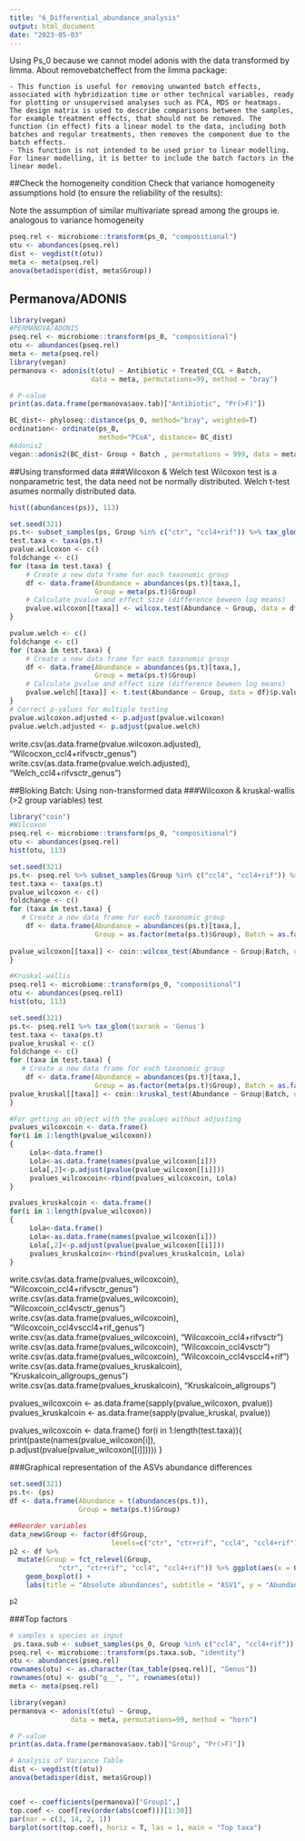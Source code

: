 ```yaml
---
title: "6_Differential_abundance_analysis"
output: html_document
date: "2023-05-03"
---
```


Using Ps_0 because we cannot model adonis with the data transformed by limma. About removebatcheffect from the limma package:

    - This function is useful for removing unwanted batch effects, associated with hybridization time or other technical variables, ready for plotting or unsupervised analyses such as PCA, MDS or heatmaps. The design matrix is used to describe comparisons between the samples, for example treatment effects, that should not be removed. The function (in effect) fits a linear model to the data, including both batches and regular treatments, then removes the component due to the batch effects.
    - This function is not intended to be used prior to linear modelling. For linear modelling, it is better to include the batch factors in the linear model.

##Check the homogeneity condition
Check that variance homogeneity assumptions hold (to ensure the reliability of the results):

Note the assumption of similar multivariate spread among the groups ie. analogous to variance homogeneity
```r
pseq.rel <- microbiome::transform(ps_0, "compositional")
otu <- abundances(pseq.rel)
dist <- vegdist(t(otu))
meta <- meta(pseq.rel)
anova(betadisper(dist, meta$Group))
```

## Permanova/ADONIS
```r
library(vegan)
#PERMANOVA/ADONIS
pseq.rel <- microbiome::transform(ps_0, "compositional")
otu <- abundances(pseq.rel)
meta <- meta(pseq.rel)
library(vegan)
permanova <- adonis(t(otu) ~ Antibiotic + Treated_CCL + Batch,
                    data = meta, permutations=99, method = "bray")

# P-value
print(as.data.frame(permanova$aov.tab)["Antibiotic", "Pr(>F)"])

```

```r
BC_dist<- phyloseq::distance(ps_0, method="bray", weighted=T)
ordination<- ordinate(ps_0,
                      method="PCoA", distance= BC_dist)
#Adonis2
vegan::adonis2(BC_dist~ Group + Batch , permutations = 999, data = metadata, na.action = F)
```

##Using transformed data
###Wilcoxon & Welch test
Wilcoxon test is a nonparametric test, the data need not be normally distributed.
Welch t-test asumes normally distributed data.
```r
hist((abundances(ps)), 113)

set.seed(321)
ps.t<- subset_samples(ps, Group %in% c("ctr", "ccl4+rif")) %>% tax_glom(taxrank = 'Genus')
test.taxa <- taxa(ps.t)
pvalue.wilcoxon <- c()
foldchange <- c()
for (taxa in test.taxa) {
    # Create a new data frame for each taxonomic group
    df <- data.frame(Abundance = abundances(ps.t)[taxa,],
                     Group = meta(ps.t)$Group)
    # Calculate pvalue and effect size (difference beween log means)       
    pvalue.wilcoxon[[taxa]] <- wilcox.test(Abundance ~ Group, data = df)$p.value
}

pvalue.welch <- c()
foldchange <- c()
for (taxa in test.taxa) {
    # Create a new data frame for each taxonomic group
    df <- data.frame(Abundance = abundances(ps.t)[taxa,],
                     Group = meta(ps.t)$Group)
    # Calculate pvalue and effect size (difference beween log means)       
    pvalue.welch[[taxa]] <- t.test(Abundance ~ Group, data = df)$p.value
}
# Correct p-values for multiple testing
pvalue.wilcoxon.adjusted <- p.adjust(pvalue.wilcoxon)
pvalue.welch.adjusted <- p.adjust(pvalue.welch)
```
write.csv(as.data.frame(pvalue.wilcoxon.adjusted), "Wilcocxon_ccl4+rifvsctr_genus")
write.csv(as.data.frame(pvalue.welch.adjusted), "Welch_ccl4+rifvsctr_genus")

##Bloking Batch: Using non-transformed data
###Wilcoxon & kruskal-wallis (>2 group variables) test
```r
library("coin")
#Wilcoxon
pseq.rel <- microbiome::transform(ps_0, "compositional")
otu <- abundances(pseq.rel)
hist(otu, 113)

set.seed(321)
ps.t<- pseq.rel %>% subset_samples(Group %in% c("ccl4", "ccl4+rif")) %>% tax_glom(taxrank = 'Genus')
test.taxa <- taxa(ps.t)
pvalue_wilcoxon <- c()
foldchange <- c()
for (taxa in test.taxa) {
   # Create a new data frame for each taxonomic group
    df <- data.frame(Abundance = abundances(ps.t)[taxa,],
                     Group = as.factor(meta(ps.t)$Group), Batch = as.factor(meta(ps.t)$Batch))
    
pvalue_wilcoxon[[taxa]] <- coin::wilcox_test(Abundance ~ Group|Batch, data = df)
}

#Kruskal-wallis
pseq.rel1 <- microbiome::transform(ps_0, "compositional")
otu <- abundances(pseq.rel1)
hist(otu, 113)

set.seed(321)
ps.t<- pseq.rel1 %>% tax_glom(taxrank = 'Genus')
test.taxa <- taxa(ps.t)
pvalue_kruskal <- c()
foldchange <- c()
for (taxa in test.taxa) {
   # Create a new data frame for each taxonomic group
    df <- data.frame(Abundance = abundances(ps.t)[taxa,],
                     Group = as.factor(meta(ps.t)$Group), Batch = as.factor(meta(ps.t)$Batch))
pvalue_kruskal[[taxa]] <- coin::kruskal_test(Abundance ~ Group|Batch, data = df)
}

#For getting an object with the pvalues without adjusting
pvalues_wilcoxcoin <- data.frame()
for(i in 1:length(pvalue_wilcoxon))
{
     Lola<-data.frame()
     Lola<-as.data.frame(names(pvalue_wilcoxon[i]))
     Lola[,2]<-p.adjust(pvalue(pvalue_wilcoxon[[i]]))
     pvalues_wilcoxcoin<-rbind(pvalues_wilcoxcoin, Lola)
}

pvalues_kruskalcoin <- data.frame()
for(i in 1:length(pvalue_wilcoxon))
{
     Lola<-data.frame()
     Lola<-as.data.frame(names(pvalue_wilcoxon[i]))
     Lola[,2]<-p.adjust(pvalue(pvalue_wilcoxon[[i]]))
     pvalues_kruskalcoin<-rbind(pvalues_kruskalcoin, Lola)
}
```
write.csv(as.data.frame(pvalues_wilcoxcoin), "Wilcoxcoin_ccl4+rifvsctr_genus")
write.csv(as.data.frame(pvalues_wilcoxcoin), "Wilcoxcoin_ccl4vsctr_genus")
write.csv(as.data.frame(pvalues_wilcoxcoin), "Wilcoxcoin_ccl4vsccl4+rif_genus")
write.csv(as.data.frame(pvalues_wilcoxcoin), "Wilcoxcoin_ccl4+rifvsctr")
write.csv(as.data.frame(pvalues_wilcoxcoin), "Wilcoxcoin_ccl4vsctr")
write.csv(as.data.frame(pvalues_wilcoxcoin), "Wilcoxcoin_ccl4vsccl4+rif")
write.csv(as.data.frame(pvalues_kruskalcoin), "Kruskalcoin_allgroups_genus")
write.csv(as.data.frame(pvalues_kruskalcoin), "Kruskalcoin_allgroups")

pvalues_wilcoxcoin <- as.data.frame(sapply(pvalue_wilcoxon, pvalue))
pvalues_kruskalcoin <- as.data.frame(sapply(pvalue_kruskal, pvalue))

pvalues_wilcoxcoin <- data.frame()
for(i in 1:length(test.taxa)){
    print(paste(names(pvalue_wilcoxon[i]), p.adjust(pvalue(pvalue_wilcoxon[[i]]))))
}

###Graphical representation of the ASVs abundance differences
```r
set.seed(321)
ps.t<- (ps)
df <- data.frame(Abundance = t(abundances(ps.t)),
                 Group = meta(ps.t)$Group)

##Reorder variables
data_new$Group <- factor(df$Group,                 
                         levels=c("ctr", "ctr+rif", "ccl4", "ccl4+rif"))
p2 <- df %>%
  mutate(Group = fct_relevel(Group, 
            "ctr", "ctr+rif", "ccl4", "ccl4+rif")) %>% ggplot(aes(x = Group, y = df$Abundance.ASV1)) +
    geom_boxplot() +
    labs(title = "Absolute abundances", subtitle = "ASV1", y = "Abundance")+ theme(plot.title = element_text(size=18), axis.text.x = element_text(size = 14), axis.title = element_text(size = 16))

p2
```


###Top factors
```r
# samples x species as input
 ps.taxa.sub <- subset_samples(ps_0, Group %in% c("ccl4", "ccl4+rif"))
pseq.rel <- microbiome::transform(ps.taxa.sub, "identity")
otu <- abundances(pseq.rel)
rownames(otu) <- as.character(tax_table(pseq.rel)[, "Genus"])
rownames(otu) <- gsub("g__", "", rownames(otu))
meta <- meta(pseq.rel)

library(vegan)
permanova <- adonis(t(otu) ~ Group,
               data = meta, permutations=99, method = "horn")

# P-value
print(as.data.frame(permanova$aov.tab)["Group", "Pr(>F)"])

# Analysis of Variance Table
dist <- vegdist(t(otu))
anova(betadisper(dist, meta$Group))


coef <- coefficients(permanova)["Group1",]
top.coef <- coef[rev(order(abs(coef)))[1:30]]
par(mar = c(3, 14, 2, 1))
barplot(sort(top.coef), horiz = T, las = 1, main = "Top taxa")
```
